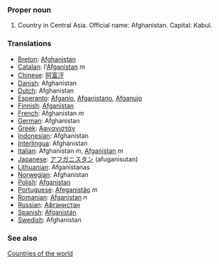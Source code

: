 ===Proper noun===

# Country in Central Asia. Official name: Afghanistan. Capital: Kabul.
===Translations===
*[[Breton]]: [[Afghanistan]]
*[[Catalan]]: l'[[Afganistan]] ''m''
*[[Chinese]]: [[阿富汗]]
*[[Danish]]: Afghanistan
*[[Dutch]]: Afghanistan
*[[Esperanto]]: [[Afganio]], [[Afganistano]], [[Afganujo]]
*[[Finnish]]: [[Afganistan]]
*[[French]]: Afghanistan ''m''
*[[German]]: Afghanistan
*[[Greek]]: [[Αφγανιστάν]]
*[[Indonesian]]: Afghanistan
*[[Interlingua]]: Afghanistan
*[[Italian]]: Afghanistan ''m'', [[Afganistan]] ''m''
*[[Japanese]]: [[アフガニスタン]] (afuganisutan)
*[[Lithuanian]]: Afganistanas
*[[Norwegian]]: Afghanistan
*[[Polish]]: [[Afganistan]]
*[[Portuguese]]: [[Afeganistão]] ''m''
*[[Romanian]]: [[Afganistan]] ''n''
*[[Russian]]: [[Афганистан]]
*[[Spanish]]: [[Afganistán]]
*[[Swedish]]: Afghanistan

===See also===
[[Countries of the world]]